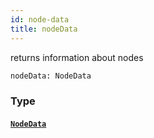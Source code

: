 ```yaml
---
id: node-data
title: nodeData
---
```


returns information about nodes

```graphql
nodeData: NodeData

```

### Type

#### [`NodeData`](/docs/graphql/objects/node-data)
